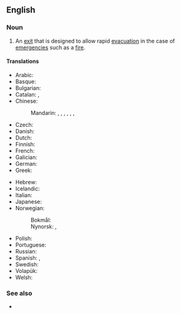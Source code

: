 ==English==
{{wikipedia}}

===Noun===
{{en-noun}}

# An [[exit]] that is designed to allow rapid [[evacuation]] in the case of [[emergency|emergencies]] such as a [[fire]].

====Translations====
{{trans-top|exit for evacuation}}
* Arabic: {{t-needed|ar}}
* Basque: {{t|eu|larrialdietako irteera|s}}
* Bulgarian: {{t|bg|авари́ен и́зход|m}}
* Catalan: {{t|ca|sortida d'emergència|f}}, {{t|ca|eixida d'emergència|f}} {{qualifier|Valencia}}
* Chinese:
*: Mandarin: {{t+|cmn|太平門|sc=Hani}}, {{t+|cmn|太平门|tr=tàipíngmén|sc=Hani}}, {{t+|cmn|緊急出口|sc=Hani}}, {{t+|cmn|紧急出口|tr=jǐnjí chūkǒu|sc=Hani}}, {{t|cmn|安全門|sc=Hani}}, {{t|cmn|安全门|tr=ānquánmén|sc=Hani}}, {{t|cmn|安全出口|tr=ānquán chūkǒu|sc=Hani}}
* Czech: {{t+|cs|nouzový východ|m}}
* Danish: {{t+|da|nødudgang|c}}
* Dutch: {{t+|nl|nooduitgang|m}}
* Finnish: {{t|fi|hätäuloskäynti}}
* French: {{t+|fr|sortie de secours|f}}
* Galician: {{t|gl|saída de emerxencia|f}}
* German: {{t+|de|Notausgang|m}}
* Greek: {{t+|el|έξοδος κινδύνου|f}}
{{trans-mid}}
* Hebrew: {{t|he|יציאת חירום|sc=Hebr}}
* Icelandic: {{t|is|neyðarútgangur|m}}
* Italian: {{t|it|uscita d'emergenza|f}}
* Japanese: {{t|ja|非常口|tr=ひじょうぐち, hijōguchi}}
* Norwegian:
*: Bokmål: {{t|nb|nødutgang|m}}
*: Nynorsk: {{t|nn|naudutgang|m}}, {{t|nn|nødutgang|m}}
* Polish: {{t|pl|wyjście awaryjne|n}}
* Portuguese: {{t|pt|saída de emergência|f}}
* Russian: {{t|ru|авари́йный вы́ход|m}}
* Spanish: {{t|es|salida de auxilio|f}}, {{t|es|salida de emergencia|f}}
* Swedish: {{t+|sv|nödutgång|c}}
* Volapük: {{t|vo|ditretasegolöp}}
* Welsh: {{t|cy|allanfa frys|f}}
{{trans-bottom}}

===See also===
* {{l|en|fire exit}}

{{c|en|Architecture}}
